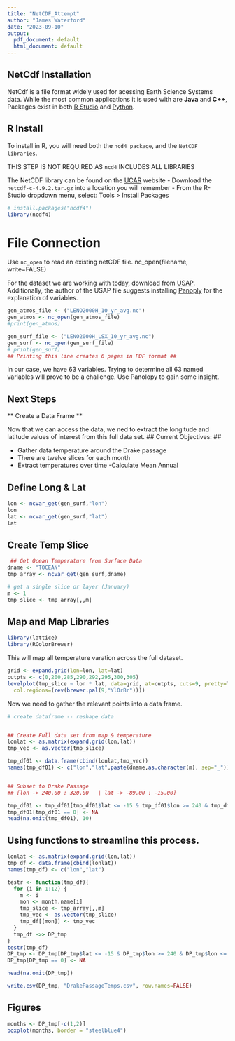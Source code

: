 ```yaml
---
title: "NetCDF_Attempt"
author: "James Waterford"
date: "2023-09-10"
output:
  pdf_document: default
  html_document: default
---
```


## NetCdf Installation

NetCdf is a file format widely used for acessing Earth Science Systems data. While the most common applications it is used with are **Java** and **C++**, Packages exist in both [R Studio](https://cirrus.ucsd.edu/~pierce/ncdf/index.html) and [Python](https://unidata.github.io/netcdf4-python/#groups-in-a-netcdf-file).

## R Install

To install in R, you will need both the `ncd4 package`, and the `NetCDF libraries`.

THIS STEP IS NOT REQUIRED AS `ncd4` INCLUDES ALL LIBRARIES

The NetCDF library can be found on the [UCAR](https://downloads.unidata.ucar.edu/netcdf/) website - Download the `netcdf-c-4.9.2.tar.gz` into a location you will remember - From the R-Studio dropdown menu, select: Tools \> Install Packages

```r
# install.packages("ncdf4")
library(ncdf4)
```

# File Connection

Use `nc_open` to read an existing netCDF file. nc_open(filename, write=FALSE)

For the dataset we are working with today, download from [USAP](https://www.usap-dc.org/view/dataset/601175). Additionally, the author of the USAP file suggests installing [Panoply](https://www.giss.nasa.gov/tools/panoply/download/) for the explanation of variables.

```r

gen_atmos_file <- ("LENO2000H_10_yr_avg.nc")
gen_atmos <- nc_open(gen_atmos_file)
#print(gen_atmos)

gen_surf_file <- ("LENO2000H_LSX_10_yr_avg.nc")
gen_surf <- nc_open(gen_surf_file)
# print(gen_surf)
## Printing this line creates 6 pages in PDF format ##
```

In our case, we have 63 variables. Trying to determine all 63 named variables will prove to be a challenge. Use Panolopy to gain some insight.


Next Steps
-----------
** Create a Data Frame **

Now that we can access the data, we ned to extract the longitude and latitude values of interest from this full data set.
## Current Objectives: ##

 - Gather data temperature around the Drake passage 
 - There are twelve slices for each month
 - Extract temperatures over time
 -Calculate Mean Annual

Define Long & Lat
-----
```r
lon <- ncvar_get(gen_surf,"lon")
lon
lat <- ncvar_get(gen_surf,"lat")
lat
```



Create Temp Slice
------
```r
 ## Get Ocean Temperature from Surface Data
dname <- "TOCEAN"
tmp_array <- ncvar_get(gen_surf,dname)

# get a single slice or layer (January)
m <- 1
tmp_slice <- tmp_array[,,m]
```
## Map and Map Libraries

```r
library(lattice)
library(RColorBrewer)
```
This will map all temperature varation across the full dataset.
```r
grid <- expand.grid(lon=lon, lat=lat)
cutpts <- c(0,200,285,290,292,295,300,305)
levelplot(tmp_slice ~ lon * lat, data=grid, at=cutpts, cuts=9, pretty=T, 
  col.regions=(rev(brewer.pal(9,"YlOrBr"))))
```
Now we need to gather the relevant points into a data frame.
```r
# create dataframe -- reshape data


## Create Full data set from map & temperature
lonlat <- as.matrix(expand.grid(lon,lat))
tmp_vec <- as.vector(tmp_slice)

tmp_df01 <- data.frame(cbind(lonlat,tmp_vec))
names(tmp_df01) <- c("lon","lat",paste(dname,as.character(m), sep="_"))


## Subset to Drake Passage 
## [lon -> 240.00 : 320.00   | lat -> -89.00 : -15.00]

tmp_df01 <- tmp_df01[tmp_df01$lat <= -15 & tmp_df01$lon >= 240 & tmp_df01$lon <= 320,]
tmp_df01[tmp_df01 == 0] <- NA
head(na.omit(tmp_df01), 10)
```
Using functions to streamline this process.
------


```r

lonlat <- as.matrix(expand.grid(lon,lat))
tmp_df <- data.frame(cbind(lonlat))
names(tmp_df) <- c("lon","lat")

testr <- function(tmp_df){
  for (i in 1:12) {
    m <- i
    mon <- month.name[i]
    tmp_slice <- tmp_array[,,m]
    tmp_vec <- as.vector(tmp_slice)
    tmp_df[[mon]] <- tmp_vec
  }
  tmp_df ->> DP_tmp
}
testr(tmp_df)
DP_tmp <- DP_tmp[DP_tmp$lat <= -15 & DP_tmp$lon >= 240 & DP_tmp$lon <= 320,]
DP_tmp[DP_tmp == 0] <- NA

head(na.omit(DP_tmp))

write.csv(DP_tmp, "DrakePassageTemps.csv", row.names=FALSE)

```
Figures
--------
```r
months <- DP_tmp[-c(1,2)]
boxplot(months, border = "steelblue4")
```


